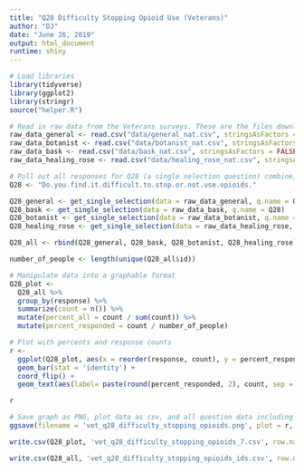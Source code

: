 ```yaml
---
title: "Q28 Difficulty Stopping Opioid Use (Veterans)"
author: "DJ"
date: "June 26, 2019"
output: html_document
runtime: shiny
---
```


```r
# Load libraries
library(tidyverse)
library(ggplot2)
library(stringr)
source("helper.R")
```

```r
# Read in raw data from the Veterans surveys. These are the files downloaded from survey monkey saved as a .csv
raw_data_general <- read.csv("data/general_nat.csv", stringsAsFactors = FALSE)
raw_data_botanist <- read.csv("data/botanist_nat.csv", stringsAsFactors = FALSE)
raw_data_bask <- read.csv("data/bask_nat.csv", stringsAsFactors = FALSE)
raw_data_healing_rose <- read.csv("data/healing_rose_nat.csv", stringsAsFactors = FALSE)
```

```r
# Pull out all responses for Q28 (a single selection question) combine, then determine 'question n'
Q28 <- "Do.you.find.it.difficult.to.stop.or.not.use.opioids."

Q28_general <- get_single_selection(data = raw_data_general, q.name = Q28)
Q28_bask <- get_single_selection(data = raw_data_bask, q.name = Q28)
Q28_botanist <- get_single_selection(data = raw_data_botanist, q.name = Q28)
Q28_healing_rose <- get_single_selection(data = raw_data_healing_rose, q.name = Q28)

Q28_all <- rbind(Q28_general, Q28_bask, Q28_botanist, Q28_healing_rose)

number_of_people <- length(unique(Q28_all$id))
```

```r
# Manipulate data into a graphable format
Q28_plot <- 
  Q28_all %>%
  group_by(response) %>%
  summarize(count = n()) %>%
  mutate(percent_all = count / sum(count)) %>%
  mutate(percent_responded = count / number_of_people)
```

```r
# Plot with percents and response counts
r <- 
  ggplot(Q28_plot, aes(x = reorder(response, count), y = percent_responded)) +
  geom_bar(stat = 'identity') +
  coord_flip() +
  geom_text(aes(label= paste(round(percent_responded, 2), count, sep = "***")))

r
```

```r
# Save graph as PNG, plot data as csv, and all question data including response IDs as csv (save question n and N at end of plot file as "_x.x")
ggsave(filename = 'vet_q28_difficulty_stopping_opioids.png', plot = r, device = 'png')

write.csv(Q28_plot, 'vet_q28_difficulty_stopping_opioids_7.csv', row.names = FALSE)

write.csv(Q28_all, 'vet_q28_difficulty_stopping_opioids_ids.csv', row.names = FALSE)
```
